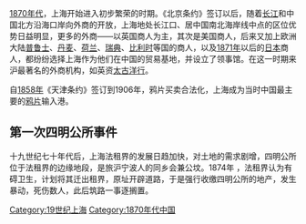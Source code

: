 {{上海历史年代}}
{{YearTopicTOC|1875|上海}}
{{上海历史}}
[[1870年代|1870年代]]，上海开始进入初步繁荣的时期。《北京条约》签订以后，随着[[长江|长江]]和中国北方沿海口岸向外商的开放，上海地处长江口、居中国南北海岸线中点的区位优势日益明显，更多的外商——以英国商人为主，其次是美国商人，后来又加上欧洲大陆[[普鲁士|普鲁士]]、[[丹麦|丹麦]]、[[荷兰|荷兰]]、[[瑞典|瑞典]]、[[比利时|比利时]]等国的商人，以及[[1871年|1871年]]以后的[[日本|日本]]商人，都纷纷选择上海作为他们在中国的贸易基地，并设立了领事馆。在这一时期来沪最著名的外商机构，如英资[[太古洋行|太古洋行]]。

自[[1858年|1858年]]《天津条约》签订到1906年，鸦片买卖合法化，上海成为当时中国最主要的[[鸦片|鸦片]]输入港。

== 第一次四明公所事件 ==

十九世纪七十年代后，上海法租界的发展日趋加快，对土地的需求剧增，四明公所位于法租界的边缘地段，是旅沪宁波人的同乡会兼公坟。1874年 ，法租界认为有碍卫生，计划将其迁出租界，原址开辟道路，于是强行收缴四明公所的地产，发生暴动，死伤数人，此后筑路一事逐搁置。

[[Category:19世纪上海|Category:19世纪上海]]
[[Category:1870年代中国|Category:1870年代中国]]